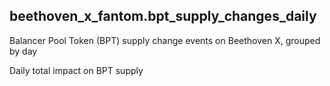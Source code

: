 ## beethoven_x_fantom.bpt_supply_changes_daily 
Balancer Pool Token (BPT) supply change events on Beethoven X, grouped by day


<ParamField path="block_date">

</ParamField>
<ParamField path="blockchain">

</ParamField>
<ParamField path="pool_type">

</ParamField>
<ParamField path="pool_symbol">

</ParamField>
<ParamField path="version">

</ParamField>
<ParamField path="token_address">

</ParamField>
<ParamField path="daily_delta">
Daily total impact on BPT supply
</ParamField>
